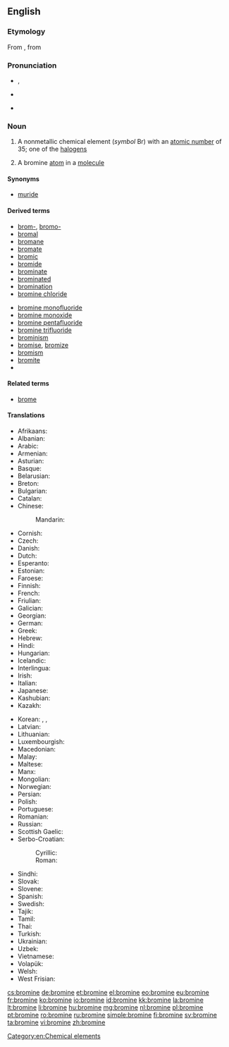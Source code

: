 {{also|brominé}}
==English==

{{elements|Br|selenium|Se|krypton|Kr}}
{{wikipedia}}

===Etymology===
From {{etyl|fr|en}} {{term|brome|lang=fr}}, from {{etyl|grc|en}} {{term|βρῶμος||stink|tr=brōmos|lang=grc|sc=polytonic}}

===Pronunciation===
* {{a|UK}} {{IPA|/ˈbrəʊmɪn/}}, {{IPA|/ˈbrəʊmaɪn/}}
* {{a|US}} {{IPA|/ˈbroʊmin/}}
* {{hyphenation|bro|mine}}

===Noun===
{{en-noun|s|-}}

# {{context|uncountable|lang=en}} A nonmetallic chemical element (''symbol'' Br) with an [[atomic number]] of 35; one of the [[halogen]]s
# {{context|countable|lang=en}} A bromine [[atom]] in a [[molecule]]

====Synonyms====
* [[muride]]

====Derived terms====
{{der-top}}
* [[brom-]], [[bromo-]]
* [[bromal]]
* [[bromane]]
* [[bromate]]
* [[bromic]]
* [[bromide]]
* [[brominate]]
* [[brominated]]
* [[bromination]]
* [[bromine chloride]]
{{der-mid}}
* [[bromine monofluoride]]
* [[bromine monoxide]]
* [[bromine pentafluoride]]
* [[bromine trifluoride]]
* [[brominism]]
* [[bromise]], [[bromize]]
* [[bromism]]
* [[bromite]]
* <!--listed as a derivative of "bromo-" [[bromoform]]-->
{{der-bottom}}

====Related terms====
* [[brome]]

====Translations====
{{trans-top|nonmetallic chemical element}}
* Afrikaans: {{t-|af|broom}}
* Albanian: {{t+|sq|brom}}
* Arabic: {{t-|ar|بروم|tr=burūm|m}}
* Armenian: {{t-|hy|բրոմ|tr=brom}}
* Asturian: {{t-|ast|bromu|m}}
* Basque: {{t-|eu|bromoa}}
* Belarusian: {{t-|be|бром|m|tr=brom}}
* Breton: {{t-|br|brom|m}}
* Bulgarian: {{t-|bg|бром|m|tr=brom}}
* Catalan: {{t-|ca|brom}}
* Chinese:
*: Mandarin: {{t|cmn|溴|tr=xiù}}
* Cornish: {{t-|kw|bromyn}}
* Czech: {{t+|cs|brom|m}}
* Danish: {{t-|da|brom}}
* Dutch: {{t+|nl|broom|n}}
* Esperanto: {{t+|eo|bromo}}
* Estonian: {{t+|et|broom}}
* Faroese: {{t-|fo|brom}}
* Finnish: {{t+|fi|bromi}}
* French: {{t+|fr|brome|m}}
* Friulian: {{tø|fur|brom}}
* Galician: {{t+|gl|bromo}}
* Georgian: {{t-|ka|ბრომი|tr=bromi|sc=Geor}}
* German: {{t+|de|Brom|n}}
* Greek: {{t+|el|βρόμιο|n|tr=vrómio}}
* Hebrew: {{t+|he|ברום|tr=brom|sc=Hebr}}
* Hindi: {{t-|hi|दुराघ्री|tr=duraaghree|sc=Deva}}
* Hungarian: {{t+|hu|bróm}}
* Icelandic: {{t+|is|bróm}}
* Interlingua: {{t-|ia|bromo}}
* Irish: {{t+|ga|bróimín}}
* Italian: {{t+|it|bromo|m}}
* Japanese: {{t+|ja|臭素|tr=しゅうそ, shūso|sc=Jpan}}
* Kashubian: {{t-|csb|bróm}}
* Kazakh: {{t-|kk|бром|tr=brom|sc=Cyrl}}
{{trans-mid}}
* Korean: {{t+|ko|브롬|tr=beurom|sc=Kore}}, {{t+|ko|취소|tr=臭素, chwiso|sc=Kore}}, {{t-|ko|브로민|tr=beuromin|sc=Hang}}
* Latvian: {{t-|lv|broms}}
* Lithuanian: {{t+|lt|bromas}}
* Luxembourgish: {{t-|lb|Brom}}
* Macedonian: {{t-|mk|бром|m|tr=brom|sc=Cyrl}}
* Malay: {{t-|ms|bromin}}
* Maltese: {{t-|mt|bromu}}
* Manx: {{t-|gv|bromeen}}
* Mongolian: {{t-|mn|бром|tr=brom|sc=Cyrl}}
* Norwegian: {{t+|no|brom}}
* Persian: {{t+|fa|برم|tr=borom}}
* Polish: {{t+|pl|brom|m}}
* Portuguese: {{t+|pt|bromo|m}}
* Romanian: {{t+|ro|brom|n}}
* Russian: {{t+|ru|бром|m|tr=brom}}
* Scottish Gaelic: {{t-|gd|bròimin|m}}
* Serbo-Croatian:
*: Cyrillic: {{t-|sh|бром|m|sc=Cyrl}}
*: Roman: {{t-|sh|brom|m}}
* Sindhi: {{t+|sd|ڳاڙهرو|m|sc=sd-Arab}}
* Slovak: {{t-|sk|bróm}}
* Slovene: {{t+|sl|brom}}
* Spanish: {{t+|es|bromo|m}}
* Swedish: {{t+|sv|brom|n}}
* Tajik: {{t-|tg|бром|tr=brom}}
* Tamil: {{t-|ta|நெடியம்|tr=nediyam|sc=Taml}}
* Thai: {{t-|th|โบรมีน|tr=brōmīn|sc=Thai}}
* Turkish: {{t+|tr|brom}}
* Ukrainian: {{t+|uk|бром|m|tr=brom}}
* Uzbek: {{t-|uz|бром|tr=brom|sc=Cyrl}}
* Vietnamese: {{t-|vi|brom}}
* Volapük: {{t+|vo|bromin}}
* Welsh: {{t+|cy|bromin}}
* West Frisian: {{t-|fy|broom}}
{{trans-bottom}}

[[Category:en:Chemical elements]]

[[cs:bromine]]
[[de:bromine]]
[[et:bromine]]
[[el:bromine]]
[[eo:bromine]]
[[eu:bromine]]
[[fr:bromine]]
[[ko:bromine]]
[[io:bromine]]
[[id:bromine]]
[[kk:bromine]]
[[la:bromine]]
[[lt:bromine]]
[[li:bromine]]
[[hu:bromine]]
[[mg:bromine]]
[[nl:bromine]]
[[pl:bromine]]
[[pt:bromine]]
[[ro:bromine]]
[[ru:bromine]]
[[simple:bromine]]
[[fi:bromine]]
[[sv:bromine]]
[[ta:bromine]]
[[vi:bromine]]
[[zh:bromine]]